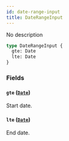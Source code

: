 ```yaml
---
id: date-range-input
title: DateRangeInput
---
```


No description

```graphql
type DateRangeInput {
  gte: Date
  lte: Date
}
```

### Fields

#### `gte` ([`Date`](/developer/api-reference/scalars/date))

Start date.

#### `lte` ([`Date`](/developer/api-reference/scalars/date))

End date.
